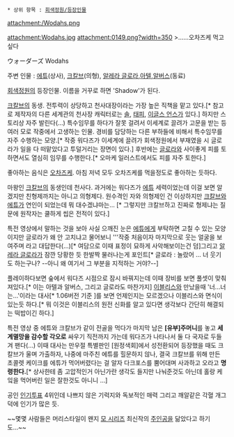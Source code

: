  * 상위 항목 : [[회색정원/등장인물]]

attachment:/Wodahs.png

attachment:Wodahs.jpg
attachment:0149.png?width=350
>......오차즈케 먹고 싶다

ウォーダーズ
Wodahs

주변 인물 : [[에튜]](상사), [[크칼브]](의형), [[알레라 글로라]],[[아텔]],[[알버스(회색정원)|알버스]](동료)

[[회색정원]]의 등장인물. 이름을 거꾸로 하면 'Shadow'가 된다.

[[크칼브]]의 동생. 전투력이 상당하고 천사대장이라는 가장 높은 직책을 맡고 있다.[* 참고로 제작자의 다른 세계관의 천사장 캐릭터로는 [[솔]], [[태피]], [[이글스 언스]]가 있다.] 하지만 스토리상 자주 발린다(...) 특수임무를 하다가 잘못 걸려서 이세계로 끌려가 고문을 받는 등 여러 모로 작중에서 고생하는 인물. 경비를 담당하는 다른 부하들에 비해서 특수임무를 자주 수행하는 모양.[* 작중 워다즈가 이세계에 끌려가 회색정원에서 부재였을 시 글로라가 일을 다 떠맡았다고 투덜거리는 장면이 있다.] 후반에는 [[알레라 글로라|글로라]]와 사이좋게 피를 토하면서도 열심히 임무를 수행한다.[* 오마케 일러스트에서도 피를 자주 토한다.] 

좋아하는 음식은 [[오차즈케]]. 아침 저녁 모두 오차즈케를 먹을정도로 좋아하는 듯하다. 

마왕인 [[크칼브]]의 동생인데 천사다. 과거에는 워다즈가 [[에튜]] 세력이었는데 이걸 보면 알겠지만 친형제까지는 아니고 의형제다. 원수격인 자와 의형제인 건 이상하지만 [[크칼브]]와 [[에튜]]가 연인이 되었는데 뭐 대수겠냐마는... [* 그렇지만 크칼브하고 진짜로 형제냐는 질문에 원작자는 쿨하게 씹은 전적이 있다.]

특전 영상에서 말하는 것을 보아 사실 으깨진 눈은 [[에튜]]에게 부탁하면 고칠 수 있는 모양이지만 글로라가 왜 안 고치냐고 물어보니 '''작중 처음이자 마지막으로 웃는 얼굴을 보여주며 {{{#red "즐겁거든, 형님이 이 상처를 보고 ... 정말로 미안해하는 모습을 보는 것이"'''...}}} 라고 대답한다(...)[* 여담으로 이때 표정이 묘하게 사악해보이는건 덤]그리고 [[알레라 글로라]]가 잠깐 당황한 듯 한발짝 물러나는게 포인트[* 글로라 : 놀랐어 ... 너 웃기도 하는구나? --아니 왜 여기서 그 부분을 지적하는 거야?--]


플레이하다보면 숲에서 워다즈 시점으로 잠시 바꿔지는데 이때 장비를 보면 풀셋이 맞춰져있다.[* 이는 아텔과 알버스, 그리고 글로라도 마찬가지] [[이블리스(회색정원)|이블리스]]와 만났을때 '너...너는...'이라는 대사[* 1.06버전 기준 ]를 보면 언제인지는 모르겠으나 이블리스와 면식이 있는듯 하다.[* 뭐 이것은 이블리스의 원전 신화를 알고 있다면 생각보다 간단히 해결되는 떡밥이긴 하다.]

특전 영상 중 에튜와 크칼브가 같이 전골을 먹다가 마지막 남은 '''[유부]주머니'''를 놓고 '''세계멸망을 감수할 각오로''' 싸우기 직전까지 가는데 워다즈가 나타나서 둘 다 국자로 두들겨 팬다(...) 이때 대사는 {{{#red "'''이봐'''..."}}} 만우절 특별판인 [원정색회]에서 성전환되어 등장했을 때도 크칼브가 울며 가출하자, 나중에 마주친 에튜를 힐문하지 않나, 결국 크칼브를 위해 만든 초콜렛 케이크를 에튜가 먹어버렸다는 걸 알자 다크포스를 뿜어대며 사과하고 오라고 '''명령한다.'''[* 상사한테 좀 고압적인거 아닌가란 생각도 들지만 나눠준것도 아닌데 홀랑 케잌을 먹어버린 일은 잘한것도 아니니 ...]

공인 [http://blog.naver.com/sos8447/140211287928 인기투표] 4위인데 나쁘지 않은 기럭지와 독보적인 매력 그리고 깨알같은 각혈 개그 덕에 인기가 많은 듯.

~~몇몇 사람들은 머리스타일이 왠지 [[유희왕|모 시리즈]] 최신작의 [[사카키 유우야|주인공]]을 닮았다고 하기도...~~
